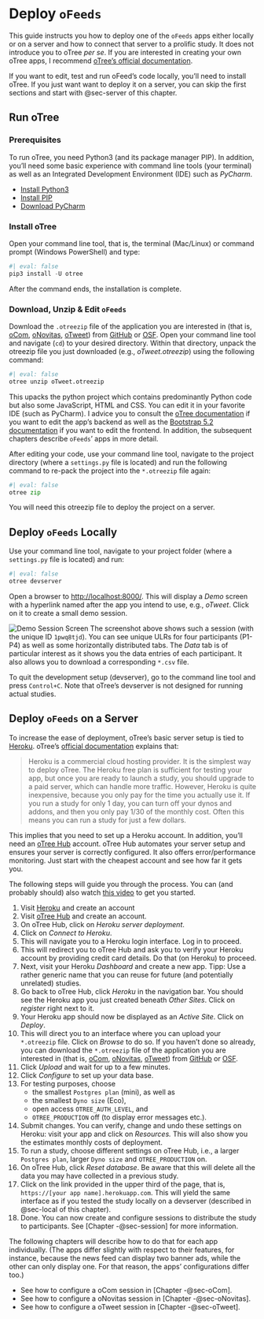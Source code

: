 # Deploy `oFeeds` {#sec-oTree}

<!-- remember: git subtree push --prefix documentation/_book  origin gh-pages -->


This guide instructs you how to deploy one of the `oFeeds` apps either locally or on a server and how to connect that server to a prolific study. It does not introduce you to oTree _per se_. If you are interested in creating your own oTree apps, I recommend [oTree's official documentation](https://otree.readthedocs.io/en/latest/).

If you want to edit, test and run oFeed's code locally, you'll need to install oTree. If you just want want to deploy it on a server, you can skip the first sections and start with @sec-server of this chapter.



## Run oTree

### Prerequisites

To run oTree, you need Python3 (and its package manager PIP). In addition, you'll need some basic experience with command line tools (your terminal) as well as an Integrated Development Environment (IDE) such as _PyCharm_.

- [Install Python3](https://www.w3schools.com/python/python_pip.asp)
- [Install PIP](https://www.w3schools.com/python/python_pip.asp)
- [Download PyCharm](https://www.jetbrains.com/pycharm/)



### Install oTree

Open your command line tool, that is, the terminal (Mac/Linux) or command prompt (Windows PowerShell) and type:


```python
#| eval: false
pip3 install -U otree
```

After the command ends, the installation is complete.



### Download, Unzip & Edit `oFeeds` {#sec-unzip}

Download the `.otreezip` file of the application you are interested in (that is, [oCom](https://github.com/Howquez/oFeeds/blob/main/oCom/oCom.otreezip),
[oNovitas](https://github.com/Howquez/oFeeds/blob/main/oNovitas/oNovitas.otreezip),
[oTweet](https://github.com/Howquez/oFeeds/blob/main/oTweet/oTweet.otreezip)) from [GitHub](https://github.com/Howquez/oFeeds)
or [OSF](https://osf.io/jcxvk/).
Open your command line tool and navigate (`cd`) to your desired directory. Within that directory, unpack the otreezip file you just downloaded (e.g., _oTweet.otreezip_) using the following command:

```python
#| eval: false
otree unzip oTweet.otreezip
```

This upacks the python project which contains predominantly Python code but also some JavaScript, HTML and CSS. You can edit it in your favorite IDE (such as PyCharm). I advice you to consult the [oTree documentation](https://otree.readthedocs.io/en/latest/) if you want to edit the app's backend as well as the [Bootstrap 5.2 documentation](https://getbootstrap.com/docs/5.2/getting-started/introduction/) if you want to edit the frontend. In addition, the subsequent chapters describe `oFeeds`' apps in more detail.

After editing your code, use your command line tool, navigate to the project directory (where a `settings.py` file is located) and run the following command to re-pack the project into the `*.otreezip` file again:

```python
#| eval: false
otree zip
```

You will need this otreezip file to deploy the project on a server.

## Deploy `oFeeds` Locally {#sec-local}

Use your command line tool, navigate to your project folder (where a `settings.py` file is located) and run:

```python
#| eval: false
otree devserver
```

Open a browser to [http://localhost:8000/](http://localhost:8000/). This will display a _Demo_ screen with a hyperlink named after the app you intend to use, e.g., _oTweet_. Click on it to create a small demo session.

![Demo Session Screen](img/screenshot-demo-session.png)
The screenshot above shows such a session (with the unique ID `1pwq8tjd`). You can see unique ULRs for four participants (P1-P4) as well as some horizontally distributed tabs. The _Data_ tab is of particular interest as it shows you the data entries of each participant. It also allows you to download a corresponding `*.csv` file.

To quit the development setup (devserver), go to the command line tool and press `Control+C`.
Note that oTree’s devserver is not designed for running actual studies.


## Deploy `oFeeds` on a Server {#sec-server}

To increase the ease of deployment, oTree's basic server setup is tied to [Heroku](https://www.heroku.com/). oTree's [official documentation](https://otree.readthedocs.io/en/latest/server/heroku.html) explains that:

> Heroku is a commercial cloud hosting provider. It is the simplest way to deploy oTree. The Heroku free plan is sufficient for testing your app, but once you are ready to launch a study, you should upgrade to a paid server, which can handle more traffic. However, Heroku is quite inexpensive, because you only pay for the time you actually use it. If you run a study for only 1 day, you can turn off your dynos and addons, and then you only pay 1/30 of the monthly cost. Often this means you can run a study for just a few dollars.

This implies that you need to set up a Heroku account. In addition, you'll need an [oTree Hub](https://www.otreehub.com/) account. oTree Hub automates your server setup and ensures your server is correctly configured. It also offers error/performance monitoring. Just start with the cheapest account and see how far it gets you.

The following steps will guide you through the process. You can (and probably should) also watch [this video](https://www.youtube.com/watch?v=H8Do08ub8bM) to get you started.

1. Visit [Heroku](https://www.heroku.com/) and create an account
2. Visit [oTree Hub](https://www.otreehub.com/) and create an account.
3. On oTree Hub, click on _Heroku server deployment_.
4. Click on _Connect to Heroku_.
5. This will navigate you to a Heroku login interface. Log in to proceed.
6. This will redirect you to oTree Hub and ask you to verify your Heroku account by providing credit card details. Do that (on Heroku) to proceed.
7. Next, visit your Heroku _Dashboard_ and create a new app. Tipp: Use a rather generic name that you can reuse for future (and potentially unrelated) studies.
8. Go back to oTree Hub, click _Heroku_ in the navigation bar. You should see the Heroku app you just created beneath _Other Sites_. Click on _register_ right next to it.
9. Your Heroku app should now be displayed as an _Active Site_. Click on _Deploy_.
10. This will direct you to an interface where you can upload your `*.otreezip` file. Click on _Browse_ to do so. If you haven't done so already, you can download the `*.otreezip` file of the application you are interested in (that is, [oCom](https://github.com/Howquez/oFeeds/blob/main/oCom/oCom.otreezip),
[oNovitas](https://github.com/Howquez/oFeeds/blob/main/oNovitas/oNovitas.otreezip),
[oTweet](https://github.com/Howquez/oFeeds/blob/main/oTweet/oTweet.otreezip)) from [GitHub](https://github.com/Howquez/oFeeds)
or [OSF](https://osf.io/jcxvk/).
11. Click _Upload_ and wait for up to a few minutes.
12. Click _Configure_ to set up your data base.
13. For testing purposes, choose 
    - the smallest `Postgres plan` (mini), as well as 
    - the smallest `Dyno size` (Eco), 
    - open access `OTREE_AUTH_LEVEL`, and 
    - `OTREE_PRODUCTION` off (to display error messages etc.). 
14. Submit changes. You can verify, change and undo these settings on Heroku: visit your app and click on _Resources._ This will also show you the estimates monthly costs of deployment. 
15. To run a study, choose different settings on oTree Hub, i.e., a larger `Postgres plan`, larger `Dyno size` and `OTREE_PRODUCTION` on.
14. On oTree Hub, click _Reset database_. Be aware that this will delete all the data you may have collected in a previous study.
15. Click on the link provided in the upper third of the page, that is, `https://[your app name].herokuapp.com`. This will yield the same interface as if you tested the study locally on a devserver (described in @sec-local of this chapter).
16. Done. You can now create and configure sessions to distribute the study to participants. See [Chapter -@sec-session] for more information.

The following chapters will describe how to do that for each app individually. (The apps differ slightly with respect to their features, for instance, because the news feed can display two banner ads, while the other can only display one. For that reason, the apps' configurations differ too.)

- See how to configure a oCom session in [Chapter -@sec-oCom].
- See how to configure a oNovitas session in [Chapter -@sec-oNovitas].
- See how to configure a oTweet session in [Chapter -@sec-oTweet].
